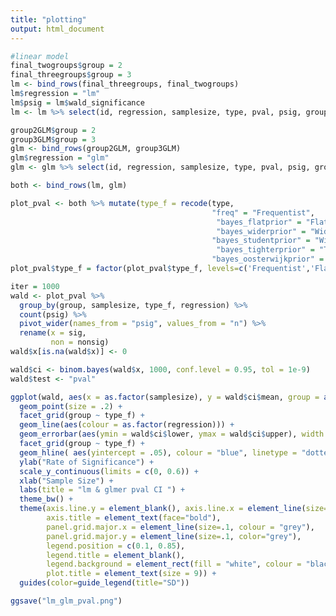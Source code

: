 ```yaml
---
title: "plotting"
output: html_document
---
```


```r
#linear model 
final_twogroups$group = 2
final_threegroups$group = 3
lm <- bind_rows(final_threegroups, final_twogroups)
lm$regression = "lm"
lm$psig = lm$wald_significance
lm <- lm %>% select(id, regression, samplesize, type, pval, psig, group)

group2GLM$group = 2
group3GLM$group = 3
glm <- bind_rows(group2GLM, group3GLM)
glm$regression = "glm"
glm <- glm %>% select(id, regression, samplesize, type, pval, psig, group)

both <- bind_rows(lm, glm)
```

```r
plot_pval <- both %>% mutate(type_f = recode(type, 
                                             "freq" = "Frequentist", 
                                              "bayes_flatprior" = "Flat Prior",
                                              "bayes_widerprior" = "Wider Prior", 
                                             "bayes_studentprior" = "Wider Prior", 
                                              "bayes_tighterprior" = "Tighter Prior", 
                                             "bayes_oosterwijkprior" = "Oosterwijk Prior"))
plot_pval$type_f = factor(plot_pval$type_f, levels=c('Frequentist','Flat Prior','Wider Prior', 'Tighter Prior', "Oosterwijk Prior"))

```

```r
iter = 1000
wald <- plot_pval %>% 
  group_by(group, samplesize, type_f, regression) %>% 
  count(psig) %>% 
  pivot_wider(names_from = "psig", values_from = "n") %>% 
  rename(x = sig, 
         non = nonsig) 
wald$x[is.na(wald$x)] <- 0

wald$ci <- binom.bayes(wald$x, 1000, conf.level = 0.95, tol = 1e-9)
wald$test <- "pval"
```

```r
ggplot(wald, aes(x = as.factor(samplesize), y = wald$ci$mean, group = as.factor(regression))) + 
  geom_point(size = .2) + 
  facet_grid(group ~ type_f) + 
  geom_line(aes(colour = as.factor(regression))) + 
  geom_errorbar(aes(ymin = wald$ci$lower, ymax = wald$ci$upper), width = 0.01, colour = "blue") + 
  facet_grid(group ~ type_f) + 
  geom_hline( aes(yintercept = .05), colour = "blue", linetype = "dotted") + 
  ylab("Rate of Significance") +
  scale_y_continuous(limits = c(0, 0.6)) + 
  xlab("Sample Size") + 
  labs(title = "lm & glmer pval CI ") + 
  theme_bw() +   
  theme(axis.line.y = element_blank(), axis.line.x = element_line(size=.1, colour = "grey"), 
        axis.title = element_text(face="bold"),
        panel.grid.major.x = element_line(size=.1, colour = "grey"), 
        panel.grid.major.y = element_line(size=.1, color="grey"),
        legend.position = c(0.1, 0.85), 
        legend.title = element_blank(),
        legend.background = element_rect(fill = "white", colour = "black"),
        plot.title = element_text(size = 9)) + 
  guides(color=guide_legend(title="SD")) 

ggsave("lm_glm_pval.png")
```

